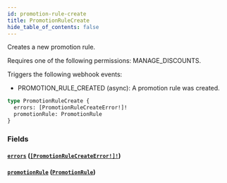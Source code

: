 ```yaml
---
id: promotion-rule-create
title: PromotionRuleCreate
hide_table_of_contents: false
---
```


Creates a new promotion rule.

Requires one of the following permissions: MANAGE_DISCOUNTS.

Triggers the following webhook events:

- PROMOTION_RULE_CREATED (async): A promotion rule was created.

```graphql
type PromotionRuleCreate {
  errors: [PromotionRuleCreateError!]!
  promotionRule: PromotionRule
}
```

### Fields

#### [`errors`](#) ([`[PromotionRuleCreateError!]!`](../../../developer/api-reference/objects/promotion-rule-create-error))

#### [`promotionRule`](#) ([`PromotionRule`](../../../developer/api-reference/objects/promotion-rule))
